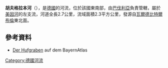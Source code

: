 {{Onesource|time=2020-12-09T09:14:29+00:00}}
{{Coord|49.802404|N|9.879683|E|display=title}}

'''胡夫格拉本河'''（{{lang-de|Hufgraben}}），是[[德國|德國]]的河流，位於該國東南部，由[[巴伐利亞|巴伐利亞]]負責管轄，屬於[[美因河|美因河]]的左支流，河道全長2.7公里，流域面積2.3平方公里，發源自[[瓦爾德比特爾布倫|瓦爾德比特爾布倫]]東北面。

==參考資料==
* [http://geoportal.bayern.de/bayernatlas/default?lon=4346470.0&lat=5519943.5&zoom=10&base=951 Der Hufgraben] auf dem BayernAtlas

{{Germany-geo-stub}}
[[Category:德國河流|Category:德國河流]]